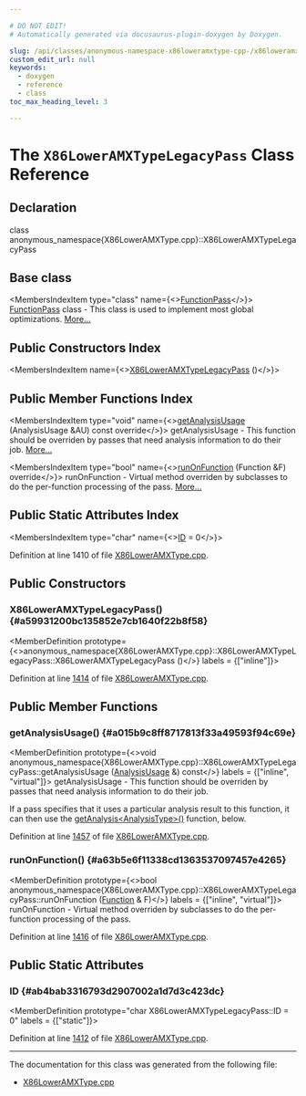 ```yaml
---

# DO NOT EDIT!
# Automatically generated via docusaurus-plugin-doxygen by Doxygen.

slug: /api/classes/anonymous-namespace-x86loweramxtype-cpp-/x86loweramxtypelegacypass
custom_edit_url: null
keywords:
  - doxygen
  - reference
  - class
toc_max_heading_level: 3

---
```





# The `X86LowerAMXTypeLegacyPass` Class Reference

<DoxygenPage pluginConfig={pluginConfig}>



## Declaration

<CodeBlock>class anonymous_namespace{X86LowerAMXType.cpp}::X86LowerAMXTypeLegacyPass</CodeBlock>

## Base class

<MembersIndex>

<MembersIndexItem
  type="class"
  name={<><a href="/docs/api/classes/llvm/functionpass">FunctionPass</a></>}>
<a href="/docs/api/classes/llvm/functionpass">FunctionPass</a> class - This class is used to implement most global optimizations. <a href="/docs/api/classes/llvm/functionpass/#details">More...</a>
</MembersIndexItem>

</MembersIndex>

## Public Constructors Index

<MembersIndex>

<MembersIndexItem
  name={<><a href="#a59931200bc135852e7cb1640f22b8f58">X86LowerAMXTypeLegacyPass</a> ()</>}>
</MembersIndexItem>

</MembersIndex>

## Public Member Functions Index

<MembersIndex>

<MembersIndexItem
  type="void"
  name={<><a href="#a015b9c8ff8717813f33a49593f94c69e">getAnalysisUsage</a> (AnalysisUsage &amp;AU) const override</>}>
getAnalysisUsage - This function should be overriden by passes that need analysis information to do their job. <a href="#a015b9c8ff8717813f33a49593f94c69e">More...</a>
</MembersIndexItem>

<MembersIndexItem
  type="bool"
  name={<><a href="#a63b5e6f11338cd1363537097457e4265">runOnFunction</a> (Function &amp;F) override</>}>
runOnFunction - Virtual method overriden by subclasses to do the per-function processing of the pass. <a href="#a63b5e6f11338cd1363537097457e4265">More...</a>
</MembersIndexItem>

</MembersIndex>

## Public Static Attributes Index

<MembersIndex>

<MembersIndexItem
  type="char"
  name={<><a href="#ab4bab3316793d2907002a1d7d3c423dc">ID</a> = 0</>}>
</MembersIndexItem>

</MembersIndex>


Definition at line 1410 of file <a href="/docs/api/files/lib/lib/target/lib/target/x86/x86loweramxtype-cpp">X86LowerAMXType.cpp</a>.

<SectionDefinition>

## Public Constructors

### X86LowerAMXTypeLegacyPass() {#a59931200bc135852e7cb1640f22b8f58}

<MemberDefinition
  prototype={<>anonymous&#95;namespace&#123;X86LowerAMXType.cpp&#125;::X86LowerAMXTypeLegacyPass::X86LowerAMXTypeLegacyPass ()</>}
  labels = {["inline"]}>

Definition at line <a href="/docs/api/files/lib/lib/target/lib/target/x86/x86loweramxtype-cpp/#l01414">1414</a> of file <a href="/docs/api/files/lib/lib/target/lib/target/x86/x86loweramxtype-cpp">X86LowerAMXType.cpp</a>.
</MemberDefinition>

</SectionDefinition>

<SectionDefinition>

## Public Member Functions

### getAnalysisUsage() {#a015b9c8ff8717813f33a49593f94c69e}

<MemberDefinition
  prototype={<>void anonymous&#95;namespace&#123;X86LowerAMXType.cpp&#125;::X86LowerAMXTypeLegacyPass::getAnalysisUsage (<a href="/docs/api/classes/llvm/analysisusage">AnalysisUsage</a> &amp;) const</>}
  labels = {["inline", "virtual"]}>
getAnalysisUsage - This function should be overriden by passes that need analysis information to do their job.

If a pass specifies that it uses a particular analysis result to this function, it can then use the <a href="/docs/api/classes/llvm/pass/#a4863e5e463fb79955269fbf7fbf52b80">getAnalysis&lt;AnalysisType&gt;()</a> function, below.

Definition at line <a href="/docs/api/files/lib/lib/target/lib/target/x86/x86loweramxtype-cpp/#l01457">1457</a> of file <a href="/docs/api/files/lib/lib/target/lib/target/x86/x86loweramxtype-cpp">X86LowerAMXType.cpp</a>.
</MemberDefinition>

### runOnFunction() {#a63b5e6f11338cd1363537097457e4265}

<MemberDefinition
  prototype={<>bool anonymous&#95;namespace&#123;X86LowerAMXType.cpp&#125;::X86LowerAMXTypeLegacyPass::runOnFunction (<a href="/docs/api/classes/llvm/function">Function</a> &amp; F)</>}
  labels = {["inline", "virtual"]}>
runOnFunction - Virtual method overriden by subclasses to do the per-function processing of the pass.

Definition at line <a href="/docs/api/files/lib/lib/target/lib/target/x86/x86loweramxtype-cpp/#l01416">1416</a> of file <a href="/docs/api/files/lib/lib/target/lib/target/x86/x86loweramxtype-cpp">X86LowerAMXType.cpp</a>.
</MemberDefinition>

</SectionDefinition>

<SectionDefinition>

## Public Static Attributes

### ID {#ab4bab3316793d2907002a1d7d3c423dc}

<MemberDefinition
  prototype="char X86LowerAMXTypeLegacyPass::ID = 0"
  labels = {["static"]}>

Definition at line <a href="/docs/api/files/lib/lib/target/lib/target/x86/x86loweramxtype-cpp/#l01412">1412</a> of file <a href="/docs/api/files/lib/lib/target/lib/target/x86/x86loweramxtype-cpp">X86LowerAMXType.cpp</a>.
</MemberDefinition>

</SectionDefinition>

<hr/>

The documentation for this class was generated from the following file:

<ul>
<li><a href="/docs/api/files/lib/lib/target/lib/target/x86/x86loweramxtype-cpp">X86LowerAMXType.cpp</a></li>
</ul>

</DoxygenPage>
